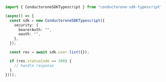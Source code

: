 ```typescript C1ApiUserV1UserServiceList.ts
import { ConductoroneSDKTypescript } from "conductorone-sdk-typescript";

(async() => {
  const sdk = new ConductoroneSDKTypescript({
    security: {
      bearerAuth: "",
      oauth: "",
    },
  });

  const res = await sdk.user.list({});

  if (res.statusCode == 200) {
    // handle response
  }
})();
```
